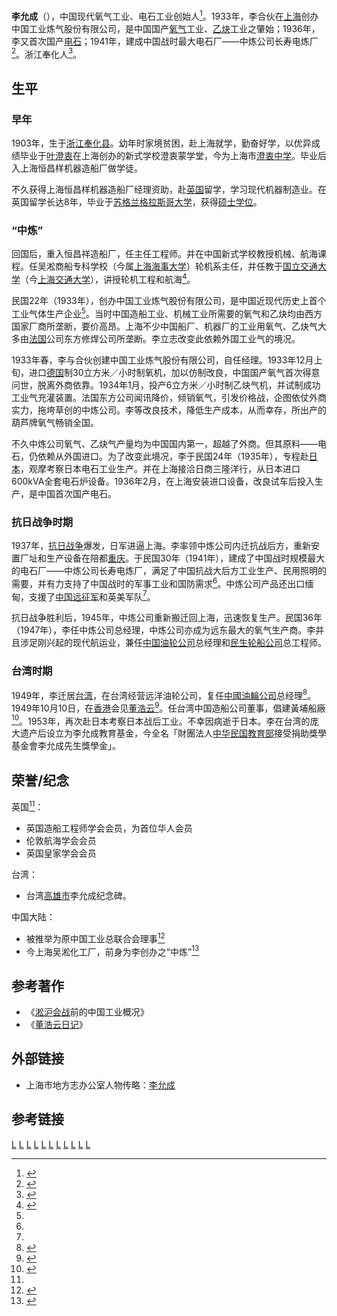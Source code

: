 '''李允成'''（{{bd|1903年||1953年||}}），中国现代氧气工业、电石工业创始人<ref name="Li">{{cite web |url=http://shtong.gov.cn/newsite/node2/node2245/node65059/node65069/node65117/node65123/userobject1ai60059.html |title=李允成 |publisher=上海市地方志办公室 |author=上海化学工业志 |accessdate=2014-06-28 |language=zh-hans |archive-date=2016-06-27 |archive-url=https://web.archive.org/web/20160627183912/http://www.shtong.gov.cn/Newsite/node2/node2245/node65059/node65069/node65117/node65123/userobject1ai60059.html |dead-url=no }}</ref>。1933年，李合伙在[[上海|上海]]创办中国工业炼气股份有限公司，是中国国产[[氧气|氧气]]工业、[[乙炔|乙炔]]工业之肇始；1936年，李又首次国产[[电石|电石]]；1941年，建成中国战时最大电石厂——中炼公司长寿电炼厂<ref>{{cite web |url=http://nbb.zhxww.net/gaer/zqsb/zq_sbyj/20050527073059-3.asp |title=宁波商帮中50多位镇海人 |publisher=商帮镇海 |author=镇海网讯 |date=2005-05-27 |accessdate=2014-06-28 |language=zh-hans |archive-date=2016-03-04 |archive-url=https://web.archive.org/web/20160304124640/http://nbb.zhxww.net/gaer/zqsb/zq_sbyj/20050527073059-3.asp |dead-url=no }}</ref>。浙江奉化人<ref>{{cite web|url=http://www.zslswh.com/merchantdetails.aspx?aid=2&mid=193 |title=李允成(民国) |publisher=浙商博物馆 |author=浙商历史与文化博物馆 |accessdate=2014-06-28 |language=zh-hans}}</ref>。

==生平==

===早年===
1903年，生于[[浙江|浙江]][[奉化县|奉化县]]。幼年时家境贫困，赴上海就学，勤奋好学，以优异成绩毕业于[[叶澄衷|叶澄衷]]在上海创办的新式学校澄衷蒙学堂，今为上海市[[澄衷中学|澄衷中学]]。毕业后入上海恒昌样机器造船厂做学徒。

不久获得上海恒昌样机器造船厂经理资助，赴[[英国|英国]]留学，学习现代机器制造业。在英国留学长达8年，毕业于[[苏格兰|苏格兰]][[格拉斯哥大学|格拉斯哥大学]]，获得[[硕士学位|硕士学位]]。

===“中炼”===
回国后，重入恒昌祥造船厂，任主任工程师。并在中国新式学校教授机械、航海课程。任吴淞商船专科学校（今属[[上海海事大学|上海海事大学]]）轮机系主任，并任教于[[国立交通大学|国立交通大学]]（今[[上海交通大学|上海交通大学]]），讲授轮机工程和航海<ref>{{cite web |url=http://archives.xjtu.edu.cn/?p=4789 |title=《南洋公学—交通大学年谱》—1929年—己巳年（民国十八年） |publisher=西安交通大学档案馆 |author=南洋公学年谱, 校园文化 |date=2007年6月15日 |accessdate=2014-06-28 |language=zh-hans |archive-date=2019-06-08 |archive-url=https://web.archive.org/web/20190608191805/http://archives.xjtu.edu.cn/?p=4789 |dead-url=yes }}</ref>。

民国22年（1933年），创办中国工业炼气股份有限公司，是中国近现代历史上首个工业气体生产企业<ref name="Li"/>。当时中国造船工业、机械工业所需要的氧气和乙炔均由西方国家厂商所垄断，要价高昂。上海不少中国船厂、机器厂的工业用氧气、乙炔气大多由[[法国|法国]]公司东方修焊公司所垄断。李立志改变此依赖外国工业气的境况。

1933年春，李与合伙创建中国工业炼气股份有限公司，自任经理。1933年12月上旬，进口[[德国|德国]]制30立方米／小时制氧机，加以仿制改良，中国国产氧气首次得意问世，脱离外商依靠。1934年1月，投产6立方米／小时制乙炔气机，并试制成功工业气充灌装置。法国东方公司闻讯降价，倾销氧气，引发价格战，企图依仗外商实力，拖垮草创的中炼公司。李等改良技术，降低生产成本，从而幸存，所出产的葫芦牌氧气畅销全国。

不久中炼公司氧气、乙炔气产量均为中国国内第一，超越了外商。但其原料——电石，仍依赖从外国进口。为了改变此境况，李于民国24年（1935年），专程赴[[日本|日本]]，观摩考察日本电石工业生产。并在上海接洽日商三隆洋行，从日本进口600kVA全套电石炉设备。1936年2月，在上海安装进口设备，改良试车后投入生产，是中国首次国产电石。

===抗日战争时期===
1937年，[[抗日战争|抗日战争]]爆发，日军进逼上海。李率领中炼公司内迁抗战后方，重新安置厂址和生产设备在陪都[[重庆|重庆]]。于民国30年（1941年），建成了中国战时规模最大的电石厂——中炼公司长寿电炼厂，满足了中国抗战大后方工业生产、民用照明的需要，并有力支持了中国战时的军事工业和国防需求<ref name="Li"/>。中炼公司产品还出口缅甸，支援了[[中国远征军|中国远征军]]和英美军队<ref name="Li"/>。

抗日战争胜利后，1945年，中炼公司重新搬迁回上海，迅速恢复生产。民国36年（1947年），李任中炼公司总经理，中炼公司亦成为远东最大的氧气生产商。李并且涉足刚兴起的现代航运业，兼任[[中国油轮公司|中国油轮公司]]总经理和[[民生轮船公司|民生轮船公司]]总工程师。

===台湾时期===
1949年，李迁居[[台湾|台湾]]，在台湾经营远洋油轮公司，复任[[中國油輪公司|中國油輪公司]]总经理<ref>{{cite web |url=http://blog.boxun.com/hero/2007/xsj7/1_9.shtml |title=金開英： 石油往事——煉油玉門前後 |publisher=两京中央政府与中华民国建设 |author=[[金開英|金開英]] |accessdate=2014-06-28 |language=zh-hant |archive-date=2019-06-26 |archive-url=https://web.archive.org/web/20190626000718/https://blog.boxun.com/hero/2007/xsj7/1_9.shtml |dead-url=no }}</ref>。1949年10月10日，在[[香港|香港]]会见[[董浩云|董浩云]]<ref>{{cite journal |author=[[鄭會欣|鄭會欣]] |title=國家前途與個人命運：董浩雲在 1949年的抉擇 |journal=《中國文化研究所學報》 Journal of Chinese Studies |volume=No. 50 |pages=165–7 |year=January 2010 |url=http://www.cuhk.edu.hk/ics/journal/articles/v50p165.pdf |format=PDF |language=zh-hant |access-date=2014-06-29 |archive-date=2015-01-05 |archive-url=https://web.archive.org/web/20150105115314/http://www.cuhk.edu.hk/ics/journal/articles/v50p165.pdf |dead-url=no }}</ref>。任台湾中国造船公司董事，倡建黃埔船廠<ref>{{cite journal|author=柯堯文|title=戰後國營造船業的公司制度與業務發展－以台船公司為例（1945-1955）|year=2007年6月|url=http://ir.lib.ncu.edu.tw:88/thesis/download.asp?datetime=2013-5-10&filename=981205007.pdf|format=PDF|language=zh-hant}}{{dead link|date=2018年3月 |bot=InternetArchiveBot |fix-attempted=yes }}</ref>。1953年，再次赴日本考察日本战后工业。不幸因病逝于日本。李在台湾的庞大遗产后设立为李允成教育基金，今全名「財團法人[[中华民国教育部|中华民国教育部]]接受捐助獎學基金會李允成先生獎學金」。

==荣誉/纪念==
英国<ref name="Li"/>：
* 英国造船工程师学会会员，为首位华人会员
* 伦敦航海学会会员
* 英国皇家学会会员
台湾：
* 台湾[[高雄市|高雄市]]李允成纪念碑。
中国大陆：
* 被推举为原中国工业总联合会理事<ref>{{cite web|url=http://ypzx.shyp.gov.cn/Contents.aspx?pid=29&id=179|title=史林撷英——胡西园|publisher=杨浦政协|author=文史汇编|accessdate=2014-06-28|language=zh-hans|archive-date=2016-03-04|archive-url=https://web.archive.org/web/20160304072747/http://ypzx.shyp.gov.cn/Contents.aspx?pid=29&id=179|dead-url=yes}}</ref>
* 今上海吴淞化工厂，前身为李创办之“中炼”<ref>{{cite web|url=http://www.yplib.org.cn/structure/jdsh/bngy/ls/h_85072_1.htm|title=上海吴淞化工厂|publisher=上海近代文献馆|author=百年工业|date=2010-03-18|accessdate=2014-06-28|language=zh-hans}}{{dead link|date=2018年3月 |bot=InternetArchiveBot |fix-attempted=yes }}</ref>

==参考著作==
* 《[[淞沪会战|淞沪会战]]前的中国工业概况》
* 《[[董浩云日记|董浩云日记]]》

==外部链接==
* 上海市地方志办公室人物传略：[http://shtong.gov.cn/newsite/node2/node2245/node65059/node65069/node65117/node65123/userobject1ai60059.html 李允成]{{Wayback|url=http://shtong.gov.cn/newsite/node2/node2245/node65059/node65069/node65117/node65123/userobject1ai60059.html |date=20160627183912 }}

==参考链接==
{{reflist|2}}

[[Category:奉化人|L]]
[[Category:中華民國企業家|L]]
[[Category:中国商人|L]]
[[Category:中国工程师|L]]
[[Category:格拉斯哥大学校友|L]]
[[Category:上海海事大学教授|L]]
[[Category:上海交通大学教授|L]]
[[Category:宁波商帮|L]]
[[Category:台湾企业家|L]]
[[Category:死在日本的中国人|L]]
[[Category:台湾战后宁波移民|L]]